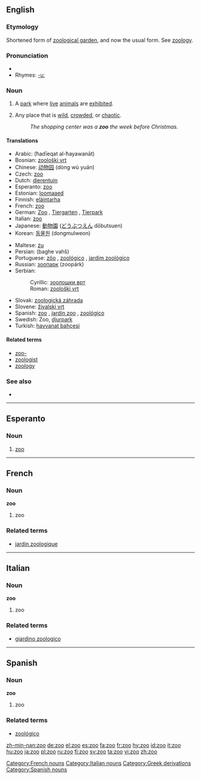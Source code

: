 {{see|zu|Zu|zū|zú|zǔ|zù|זו}}
==English==

===Etymology===
Shortened form of [[zoological garden]], and now the usual form. See [[zoology]].

===Pronunciation===
*{{IPA|/zuː/}}
*Rhymes: [[Rhymes:English:-uː|-uː]]

===Noun===
{{en-noun}}

# A [[park]] where [[live]] [[animal]]s are [[exhibit]]ed.
# {{figuratively}} Any place that is [[wild]], [[crowd]]ed, or [[chaotic]].
#:''The shopping center was a '''zoo''' the week before Christmas.''

====Translations====
{{trans-top|park where live animals are exhibited}}
*Arabic: {{ARchar|[[حديقة الحيوانات]]}} (ħadīeqat al-ħayawanāt) {{f}}
*Bosnian: [[zoološki vrt#Bosnian|zoološki vrt]] {{m}}
*Chinese: [[动物园]] (dòng wù yuán)
*Czech: [[#Czech|zoo]] {{f}}
*Dutch: [[dierentuin]]
*Esperanto: [[#Esperanto|zoo]]
*Estonian: [[loomaaed]]
*Finnish: [[eläintarha]]
*French: [[#French|zoo]] {{m}}
*German: [[Zoo]] {{m}}, [[Tiergarten]] {{m}}, [[Tierpark]] {{m}}
*Italian: [[#Italian|zoo]] {{m}}
*Japanese: [[動物園]] ([[どうぶつえん]] dōbutsuen)
*Korean: [[동물원]] (dongmulweon)
{{trans-mid}}
*Maltese: [[żu]] {{m}}
*Persian: {{FAchar|[[باغ وحش]]}} (baghe vahš)
*Portuguese: [[zôo]] {{m}}, [[zoológico]] {{m}}, [[jardim zoológico]] {{m}}
*Russian: [[зоопарк]] (zoopárk) {{m}}
*Serbian:
*:Cyrillic: [[зоолошки врт#Serbian|зоолошки врт]] {{m}}
*:Roman: [[zoološki vrt#Serbian|zoološki vrt]] {{m}}
*Slovak: [[zoologická záhrada#Slovak|zoologická záhrada]] {{f}}
*Slovene: [[živalski vrt]] {{m}}
*Spanish: [[#Spanish|zoo]] {{m}}, [[jardín zoo]] {{m}}, [[zoológico]] {{m}}
*Swedish: Zoo, [[djurpark]]
*Turkish: [[hayvanat bahçesi]]
{{trans-bottom}}

====Related terms====
*[[zoo-]]
*[[zoologist]]
*[[zoology]]

===See also===
* {{pedialite}}

----

==Esperanto==

===Noun===
{{eo-noun}}

# [[zoo]]

----

==French==

===Noun===
'''zoo''' {{m}}

# zoo

===Related terms===
*[[jardin zoologique]]

[[Category:French nouns]]

----

==Italian==

===Noun===
'''zoo''' {{m}}

# zoo

===Related terms===
*[[giardino zoologico]]

[[Category:Italian nouns]]

----

==Spanish==

===Noun===
'''zoo''' {{m}}

# zoo

===Related terms===
*[[zoológico]]

[[Category:Greek derivations]]
[[Category:Spanish nouns]]

[[zh-min-nan:zoo]]
[[de:zoo]]
[[el:zoo]]
[[es:zoo]]
[[fa:zoo]]
[[fr:zoo]]
[[hy:zoo]]
[[id:zoo]]
[[it:zoo]]
[[hu:zoo]]
[[ja:zoo]]
[[pl:zoo]]
[[ru:zoo]]
[[fi:zoo]]
[[sv:zoo]]
[[ta:zoo]]
[[vi:zoo]]
[[zh:zoo]]